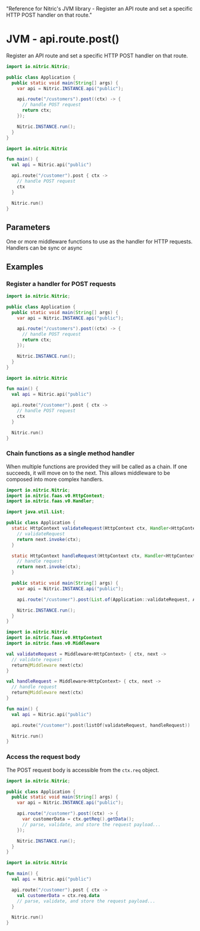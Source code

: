   "Reference for Nitric's JVM library - Register an API route and set a specific HTTP POST handler on that route."

# JVM - api.route.post()

Register an API route and set a specific HTTP POST handler on that route.

<CodeGroup>

```java
import io.nitric.Nitric;

public class Application {
  public static void main(String[] args) {
	var api = Nitric.INSTANCE.api("public");

	api.route("/customers").post((ctx) -> {
	  // handle POST request
	  return ctx;
	});

	Nitric.INSTANCE.run();
  }
}
```

```kotlin
import io.nitric.Nitric

fun main() {
  val api = Nitric.api("public")

  api.route("/customer").post { ctx ->
	// handle POST request
	ctx
  }

  Nitric.run()
}
```

</CodeGroup>

## Parameters

<Properties>
  <Property
    name="middleware"
    required
    type="HttpMiddleware or List<HttpMiddleware>"
  >
    One or more middleware functions to use as the handler for HTTP requests.
    Handlers can be sync or async
  </Property>
</Properties>

## Examples

### Register a handler for POST requests

<CodeGroup>

```java
import io.nitric.Nitric;

public class Application {
  public static void main(String[] args) {
	var api = Nitric.INSTANCE.api("public");

	api.route("/customers").post((ctx) -> {
	  // handle POST request
	  return ctx;
	});

	Nitric.INSTANCE.run();
  }
}
```

```kotlin
import io.nitric.Nitric

fun main() {
  val api = Nitric.api("public")

  api.route("/customer").post { ctx ->
	// handle POST request
	ctx
  }

  Nitric.run()
}
```

</CodeGroup>

### Chain functions as a single method handler

When multiple functions are provided they will be called as a chain. If one succeeds, it will move on to the next. This allows middleware to be composed into more complex handlers.

<CodeGroup>

```java
import io.nitric.Nitric;
import io.nitric.faas.v0.HttpContext;
import io.nitric.faas.v0.Handler;

import java.util.List;

public class Application {
  static HttpContext validateRequest(HttpContext ctx, Handler<HttpContext> next) {
	// validateRequest
	return next.invoke(ctx);
  }

  static HttpContext handleRequest(HttpContext ctx, Handler<HttpContext> next) {
	// handle request
	return next.invoke(ctx);
  }

  public static void main(String[] args) {
	var api = Nitric.INSTANCE.api("public");

	api.route("/customer").post(List.of(Application::validateRequest, Application::handleRequest));

	Nitric.INSTANCE.run();
  }
}
```

```kotlin
import io.nitric.Nitric
import io.nitric.faas.v0.HttpContext
import io.nitric.faas.v0.Middleware

val validateRequest = Middleware<HttpContext> { ctx, next ->
  // validate request
  return@Middleware next(ctx)
}

val handleRequest = Middleware<HttpContext> { ctx, next ->
  // handle request
  return@Middleware next(ctx)
}

fun main() {
  val api = Nitric.api("public")

  api.route("/customer").post(listOf(validateRequest, handleRequest))

  Nitric.run()
}
```

</CodeGroup>

### Access the request body

The POST request body is accessible from the `ctx.req` object.

<CodeGroup>

```java
import io.nitric.Nitric;

public class Application {
  public static void main(String[] args) {
	var api = Nitric.INSTANCE.api("public");

	api.route("/customer").post((ctx) -> {
	  var customerData = ctx.getReq().getData();
	  // parse, validate, and store the request payload...
	});

	Nitric.INSTANCE.run();
  }
}
```

```kotlin
import io.nitric.Nitric

fun main() {
  val api = Nitric.api("public")

  api.route("/customer").post { ctx ->
	val customerData = ctx.req.data
	// parse, validate, and store the request payload...
  }

  Nitric.run()
}
```

</CodeGroup>
